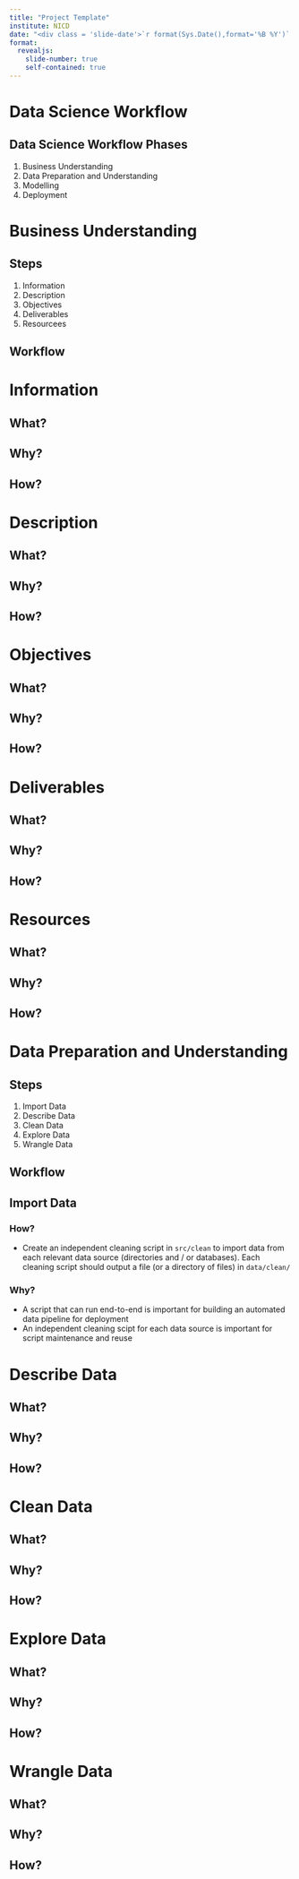 ```yaml
---
title: "Project Template"
institute: NICD
date: "<div class = 'slide-date'>`r format(Sys.Date(),format='%B %Y')` <div>"
format:
  revealjs:
    slide-number: true
    self-contained: true
---
```


# Data Science Workflow

## Data Science Workflow Phases

1. Business Understanding
2. Data Preparation and Understanding
3. Modelling
4. Deployment

# Business Understanding

## Steps

1. Information
2. Description
3. Objectives
4. Deliverables
5. Resourcees

## Workflow

# Information

## What?

## Why?

## How?

# Description

## What?

## Why?

## How?

# Objectives

## What?

## Why?

## How?

# Deliverables

## What?

## Why?

## How?

# Resources

## What?

## Why?

## How?

# Data Preparation and Understanding

## Steps

1. Import Data
2. Describe Data
3. Clean Data
4. Explore Data
5. Wrangle Data

## Workflow

## Import Data

### How?

- Create an independent cleaning script in `src/clean` to import data from each relevant data source (directories and / or databases). Each cleaning script should output a file (or a directory of files) in `data/clean/`

### Why?

- A script that can run end-to-end is important for building an automated data pipeline for deployment
- An independent cleaning scipt for each data source is important for script maintenance and reuse

# Describe Data

## What?

## Why?

## How?

# Clean Data

## What?

## Why?

## How?

# Explore Data

## What?

## Why?

## How?

# Wrangle Data

## What?

## Why?

## How?
